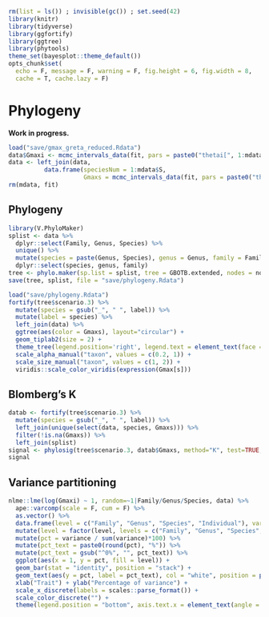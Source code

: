 ```r
rm(list = ls()) ; invisible(gc()) ; set.seed(42)
library(knitr)
library(tidyverse)
library(ggfortify)
library(ggtree)
library(phytools)
theme_set(bayesplot::theme_default())
opts_chunk$set(
  echo = F, message = F, warning = F, fig.height = 6, fig.width = 8,
  cache = T, cache.lazy = F)
```

# Phylogeny

**Work in progress.**

```r
load("save/gmax_greta_reduced.Rdata") 
data$Gmaxi <- mcmc_intervals_data(fit, pars = paste0("thetai[", 1:mdata$I, ",1]"))$m
data <- left_join(data, 
          data.frame(speciesNum = 1:mdata$S, 
                     Gmaxs = mcmc_intervals_data(fit, pars = paste0("thetai[", 1:mdata$S, ",1]"))$m))
rm(mdata, fit)
```

## Phylogeny

```r
library(V.PhyloMaker)
splist <- data %>% 
  dplyr::select(Family, Genus, Species) %>% 
  unique() %>% 
  mutate(species = paste(Genus, Species), genus = Genus, family = Family) %>% 
  dplyr::select(species, genus, family)
tree <- phylo.maker(sp.list = splist, tree = GBOTB.extended, nodes = nodes.info.1, scenarios = "S3")
save(tree, splist, file = "save/phylogeny.Rdata")
```

```r
load("save/phylogeny.Rdata") 
fortify(tree$scenario.3) %>% 
  mutate(species = gsub("_", " ", label)) %>%
  mutate(label = species) %>% 
  left_join(data) %>% 
  ggtree(aes(color = Gmaxs), layout="circular") + 
  geom_tiplab2(size = 2) +
  theme_tree(legend.position='right', legend.text = element_text(face = "italic")) +
  scale_alpha_manual("taxon", values = c(0.2, 1)) +
  scale_size_manual("taxon", values = c(1, 2)) +
  viridis::scale_color_viridis(expression(Gmax[s]))
```

## Blomberg’s K

```r
datab <- fortify(tree$scenario.3) %>% 
  mutate(species = gsub("_", " ", label)) %>%
  left_join(unique(select(data, species, Gmaxs))) %>% 
  filter(!is.na(Gmaxs)) %>% 
  left_join(splist)
signal <- phylosig(tree$scenario.3, datab$Gmaxs, method="K", test=TRUE, nsim=999)
signal
```

## Variance partitioning

```r
nlme::lme(log(Gmaxi) ~ 1, random=~1|Family/Genus/Species, data) %>% 
  ape::varcomp(scale = F, cum = F) %>% 
  as.vector() %>% 
  data.frame(level = c("Family", "Genus", "Species", "Individual"), variance = as.vector(.)) %>% 
  mutate(level = factor(level, levels = c("Family", "Genus", "Species", "Individual"))) %>% 
  mutate(pct = variance / sum(variance)*100) %>% 
  mutate(pct_text = paste0(round(pct), "%")) %>% 
  mutate(pct_text = gsub("^0%", "", pct_text)) %>% 
  ggplot(aes(x = 1, y = pct, fill = level)) +
  geom_bar(stat = "identity", position = "stack") +
  geom_text(aes(y = pct, label = pct_text), col = "white", position = position_stack(vjust = .5)) +
  xlab("Trait") + ylab("Percentage of variance") +
  scale_x_discrete(labels = scales::parse_format()) +
  scale_color_discrete("") +
  theme(legend.position = "bottom", axis.text.x = element_text(angle = 90), axis.title.x = element_blank())   
```
